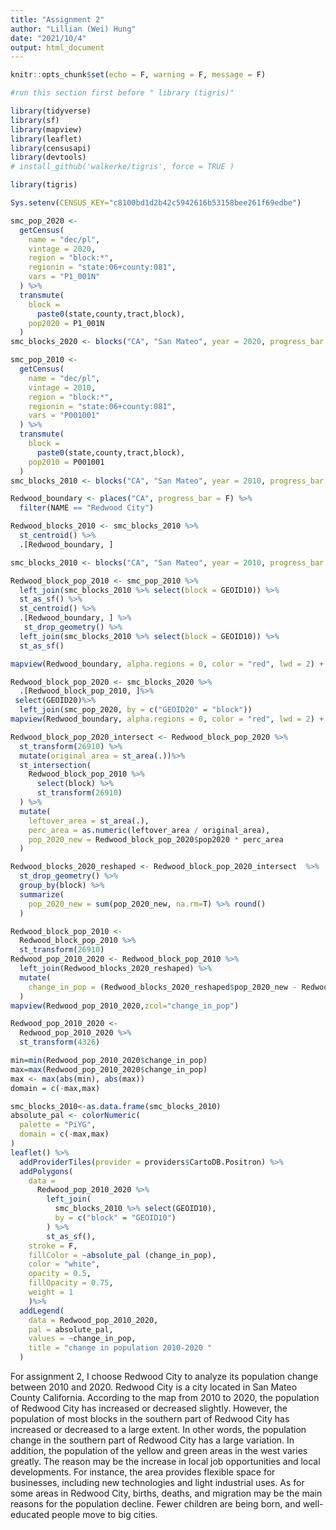 ```yaml
---
title: "Assignment 2"
author: "Lillian (Wei) Hung"
date: "2021/10/4"
output: html_document
---
```


```r
knitr::opts_chunk$set(echo = F, warning = F, message = F)
```


```r
#run this section first before " library (tigris)"

library(tidyverse)
library(sf)
library(mapview)
library(leaflet)
library(censusapi)
library(devtools)
# install_github('walkerke/tigris', force = TRUE )
```


```r
library(tigris)

Sys.setenv(CENSUS_KEY="c8100bd1d2b42c5942616b53158bee261f69edbe")

```


```r
smc_pop_2020 <-
  getCensus(
    name = "dec/pl",
    vintage = 2020,
    region = "block:*", 
    regionin = "state:06+county:081",
    vars = "P1_001N"
  ) %>% 
  transmute(
    block =
      paste0(state,county,tract,block),
    pop2020 = P1_001N
  )
smc_blocks_2020 <- blocks("CA", "San Mateo", year = 2020, progress_bar = F)

smc_pop_2010 <-
  getCensus(
    name = "dec/pl",
    vintage = 2010,
    region = "block:*", 
    regionin = "state:06+county:081",
    vars = "P001001"
  ) %>% 
  transmute(
    block =
      paste0(state,county,tract,block),
    pop2010 = P001001
  )
smc_blocks_2010 <- blocks("CA", "San Mateo", year = 2010, progress_bar = F)
```

```r
Redwood_boundary <- places("CA", progress_bar = F) %>% 
  filter(NAME == "Redwood City")
```



```r
Redwood_blocks_2010 <- smc_blocks_2010 %>% 
  st_centroid() %>% 
  .[Redwood_boundary, ] 

smc_blocks_2010 <- blocks("CA", "San Mateo", year = 2010, progress_bar = F)

Redwood_block_pop_2010 <- smc_pop_2010 %>% 
  left_join(smc_blocks_2010 %>% select(block = GEOID10)) %>% 
  st_as_sf() %>% 
  st_centroid() %>% 
  .[Redwood_boundary, ] %>% 
   st_drop_geometry() %>% 
  left_join(smc_blocks_2010 %>% select(block = GEOID10)) %>% 
  st_as_sf()

mapview(Redwood_boundary, alpha.regions = 0, color = "red", lwd = 2) + mapview(Redwood_block_pop_2010)

```

```r
Redwood_block_pop_2020 <- smc_blocks_2020 %>%
  .[Redwood_block_pop_2010, ]%>% 
 select(GEOID20)%>% 
  left_join(smc_pop_2020, by = c("GEOID20" = "block"))
mapview(Redwood_boundary, alpha.regions = 0, color = "red", lwd = 2) + mapview(Redwood_block_pop_2020)
```

```r
Redwood_block_pop_2020_intersect <- Redwood_block_pop_2020 %>% 
  st_transform(26910) %>% 
  mutate(original_area = st_area(.))%>% 
  st_intersection(
    Redwood_block_pop_2010 %>%
      select(block) %>% 
      st_transform(26910)
  ) %>% 
  mutate(
    leftover_area = st_area(.),
    perc_area = as.numeric(leftover_area / original_area),
    pop_2020_new = Redwood_block_pop_2020$pop2020 * perc_area
  )
```


```r
Redwood_blocks_2020_reshaped <- Redwood_block_pop_2020_intersect  %>%
  st_drop_geometry() %>% 
  group_by(block) %>% 
  summarize(
    pop_2020_new = sum(pop_2020_new, na.rm=T) %>% round()
  )
```
```r
Redwood_block_pop_2010 <-
  Redwood_block_pop_2010 %>% 
  st_transform(26910)
Redwood_pop_2010_2020 <- Redwood_block_pop_2010 %>% 
  left_join(Redwood_blocks_2020_reshaped) %>% 
  mutate(
    change_in_pop = (Redwood_blocks_2020_reshaped$pop_2020_new - Redwood_block_pop_2010$pop2010) / as.numeric(st_area(Redwood_block_pop_2010)) * 43560
  )
mapview(Redwood_pop_2010_2020,zcol="change_in_pop")
```
```r
Redwood_pop_2010_2020 <- 
  Redwood_pop_2010_2020 %>% 
  st_transform(4326) 
```
```r
min=min(Redwood_pop_2010_2020$change_in_pop)
max=max(Redwood_pop_2010_2020$change_in_pop)
max <- max(abs(min), abs(max))
domain = c(-max,max)
```
```r
smc_blocks_2010<-as.data.frame(smc_blocks_2010)
absolute_pal <- colorNumeric(
  palette = "PiYG",
  domain = c(-max,max)
)
leaflet() %>% 
  addProviderTiles(provider = providers$CartoDB.Positron) %>% 
  addPolygons(
    data = 
      Redwood_pop_2010_2020 %>% 
        left_join(
          smc_blocks_2010 %>% select(GEOID10), 
          by = c("block" = "GEOID10")
        ) %>% 
        st_as_sf(),
    stroke = F,
    fillColor = ~absolute_pal (change_in_pop),
    color = "white",
    opacity = 0.5,
    fillOpacity = 0.75,
    weight = 1
    )%>% 
  addLegend(
    data = Redwood_pop_2010_2020,
    pal = absolute_pal,
    values = ~change_in_pop,
    title = "change in population 2010-2020 "
  )

```

For assignment 2, I choose Redwood City to analyze its population change between 2010 and 2020. Redwood City is a city located in San Mateo County California. According to the map from 2010 to 2020, the population of Redwood City has increased or decreased slightly. However, the population of most blocks in the southern part of Redwood City has increased or decreased to a large extent. In other words, the population change in the southern part of Redwood City has a large variation. In addition, the population of the yellow and green areas in the west varies greatly. The reason may be the increase in local job opportunities and local developments. For instance, the area provides flexible space for businesses, including new technologies and light industrial uses. As for some areas in Redwood City, births, deaths, and migration may be the main reasons for the population decline. Fewer children are being born, and well-educated people move to big cities.





